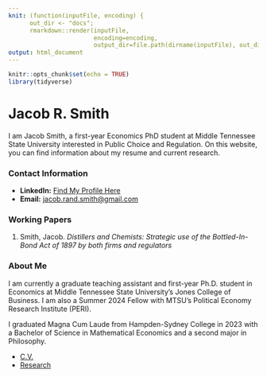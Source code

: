 ```yaml
---
knit: (function(inputFile, encoding) {
      out_dir <- "docs";
      rmarkdown::render(inputFile,
                        encoding=encoding,
                        output_dir=file.path(dirname(inputFile), out_dir))})
output: html_document
---
```


```r
knitr::opts_chunk$set(echo = TRUE)
library(tidyverse)
```

# Jacob R. Smith

I am Jacob Smith, a first-year Economics PhD student at Middle Tennessee State University interested in Public Choice and Regulation. On this website, you can find information about my resume and current research.

### Contact Information

- **LinkedIn:** [Find My Profile Here](https://www.linkedin.com/in/jacobsmithr)
- **Email:** [jacob.rand.smith@gmail.com](mailto:jacob.rand.smith@gmail.com)

### Working Papers

1. Smith, Jacob. *Distillers and Chemists: Strategic use of the Bottled-In-Bond Act of 1897 by both firms and regulators*

### About Me

I am currently a graduate teaching assistant and first-year Ph.D. student in Economics at Middle Tennessee State University's Jones College of Business. I am also a Summer 2024 Fellow with MTSU's Political Economy Research Institute (PERI).

I graduated Magna Cum Laude from Hampden-Sydney College in 2023 with a Bachelor of Science in Mathematical Economics and a second major in Philosophy.

- [C.V.](cv.html)
- [Research](research.html)